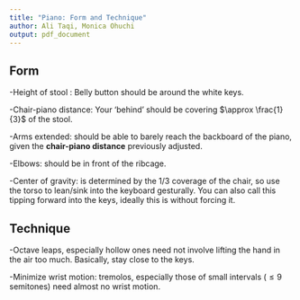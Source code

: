 ```yaml
---
title: "Piano: Form and Technique"
author: Ali Taqi, Monica Ohuchi
output: pdf_document
---
```


## Form

-Height of stool : Belly button should be around the white keys.

-Chair-piano distance: Your 'behind' should be covering $\approx \frac{1}{3}$ of the stool.

-Arms extended: should be able to barely reach the backboard of the piano, given the $\textbf{chair-piano distance}$ previously adjusted.

-Elbows: should be in front of the ribcage.

-Center of gravity: is determined by the $1/3$ coverage of the chair, so use the torso to lean/sink into the keyboard gesturally. You can also call this tipping forward into the keys, ideally this is without forcing it.

## Technique

-Octave leaps, especially hollow ones need not involve lifting the hand in the air too much. Basically, stay close to the keys.

-Minimize wrist motion: tremolos, especially those of small intervals ($\leq 9$ semitones) need almost no wrist motion.



